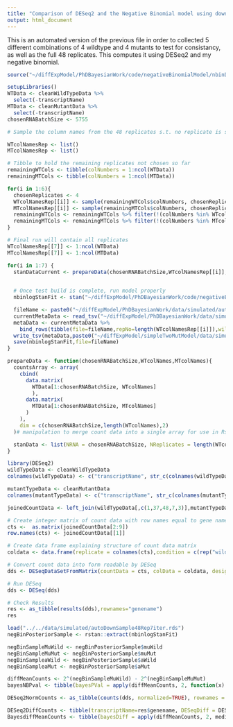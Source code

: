 ```yaml
---
title: "Comparison of DESeq2 and the Negative Binomial model using down sampled Schurch et al 2016"
output: html_document
---
```

This is an automated version of the previous file in order to collected 5 different combinations of 4 wildtype and 4 mutants to test for consistancy, as well as the full 48 replicates. This computes it using DESeq2 and my negative binomial.

```r
source("~/diffExpModel/PhDBayesianWork/code/negativeBinomialModel/nbinDataandLibrarySetup.R")
```



```r
setupLibraries()
WTData <- cleanWildTypeData %>%
  select(-transcriptName)
MTData <- cleanMutantData %>%
  select(-transcriptName)
chosenRNABatchSize <- 5755

# Sample the column names from the 48 replicates s.t. no replicate is selected twice!

WTcolNamesRep <- list()
MTcolNamesRep <- list()

# Tibble to hold the remaining replicates not chosen so far
remainingWTCols <- tibble(colNumbers = 1:ncol(WTData))
remainingMTCols <- tibble(colNumbers = 1:ncol(MTData))

for(i in 1:6){
  chosenReplicates <- 4
  WTcolNamesRep[[i]] <- sample(remainingWTCols$colNumbers, chosenReplicates)
  MTcolNamesRep[[i]] <- sample(remainingMTCols$colNumbers, chosenReplicates)
  remainingWTCols <- remainingWTCols %>% filter(!(colNumbers %in% WTcolNamesRep[[i]]))
  remainingMTCols <- remainingMTCols %>% filter(!(colNumbers %in% MTcolNamesRep[[i]]))
}

# Final run will contain all replicates
WTcolNamesRep[[7]] <- 1:ncol(WTData)
MTcolNamesRep[[7]] <- 1:ncol(MTData)

for(i in 1:7) {
  stanDataCurrent <- prepareData(chosenRNABatchSize,WTcolNamesRep[[i]],MTcolNamesRep[[i]])
  

  # Once test build is complete, run model properly
  nbinlogStanFit <- stan("~/diffExpModel/PhDBayesianWork/code/negativeBinomialModel/nbinModel.stan",data = stanDataCurrent,iter = 2000, chains = 4)

  fileName <- paste0("~/diffExpModel/PhDBayesianWork/data/simulated/autoDownSample",length(WTcolNamesRep[[i]]),"Rep",i,"iter.rds")
  currentMetaData <- read_tsv("~/diffExpModel/PhDBayesianWork/data/simulated/fourRepdownSamplednBinCompMetaData.tsv")
  metaData <- currentMetaData %>%  
    bind_rows(tibble(file=fileName,repNo=length(WTcolNamesRep[[i]]),wildRep=WTcolNamesRep[[i]],mutRep=MTcolNamesRep[[i]],maxRhat = max(summary(nbinlogStanFit)$summary[,10])))
  write_tsv(metaData,paste0("~/diffExpModel/simpleTwoMutModel/data/simulated/fourRepdownSamplednBinCompMetaData.tsv"))
  save(nbinlogStanFit,file=fileName)
}
```

```r

prepareData <- function(chosenRNABatchSize,WTcolNames,MTcolNames){
  countsArray <- array(
    cbind(
      data.matrix(
        WTData[1:chosenRNABatchSize, WTcolNames]
        ),
      data.matrix(
        MTData[1:chosenRNABatchSize, MTcolNames]
      )
    ),
    dim = c(chosenRNABatchSize,length(WTcolNames),2)
  )# manipulation to merge count data into a single array for use in Rstan

  stanData <- list(NRNA = chosenRNABatchSize, NReplicates = length(WTcolNames), counts = countsArray) 
}
```

```r
library(DESeq2)
wildTypeData <- cleanWildTypeData
colnames(wildTypeData) <- c("transcriptName", str_c(colnames(wildTypeData)[2:49],rep("WT",48)))

mutantTypeData <- cleanMutantData
colnames(mutantTypeData) <- c("transcriptName", str_c(colnames(mutantTypeData)[2:49],rep("MU",48)))

joinedCountData <- left_join(wildTypeData[,c(1,37,48,7,3)],mutantTypeData[,c(1,9,23,13,16)], by = "transcriptName") 

# Create integer matrix of count data with row names equal to gene names
cts <-  as.matrix(joinedCountData[2:9])
row.names(cts) <- joinedCountData[[1]]

# Create data frame explaining structure of count data matrix
coldata <- data.frame(replicate = colnames(cts),condition = c(rep("wildtype",4),rep("mutant",4)),type = rep("single-read",8))

# Convert count data into form readable by DESeq
dds <- DESeqDataSetFromMatrix(countData = cts, colData = coldata, design = ~ condition)

# Run DESeq
dds <- DESeq(dds)

# Check Results
res <- as_tibble(results(dds),rownames="genename")
res
```

```r
load("../../data/simulated/autoDownSample48Rep7iter.rds")
negBinPosteriorSample <- rstan::extract(nbinlogStanFit)

negBinSampleMuWild <- negBinPosteriorSample$muWild     
negBinSampleMuMut <- negBinPosteriorSample$muMut
negBinSampleaWild <- negBinPosteriorSample$aWild     
negBinSampleaMut <- negBinPosteriorSample$aMut

diffMeanCounts <- 2^(negBinSampleMuWild) - 2^(negBinSampleMuMut)
bayesNBPval <- tibble(bayesPVal = apply(diffMeanCounts, 2, function(x) sum(x > 0) / 4000))

DESeq2NormCounts <- as_tibble(counts(dds, normalized=TRUE), rownames = "transcriptName") %>% gather(key=Replicate,value=count,-transcriptName) %>% separate(Replicate,into = c("Replicate","Condition"),sep="(?<=[0-9])(?=[MW])") %>% group_by(Condition,transcriptName) %>% summarise(count = mean(count)) %>% ungroup()

DESeq2DiffCounts <- tibble(transcriptName=res$genename, DESeqDiff = DESeq2NormCounts %>% filter(Condition == "MU") %$% count - DESeq2NormCounts %>% filter(Condition == "WT") %$% count)
BayesdiffMeanCounts <- tibble(bayesDiff = apply(diffMeanCounts, 2, median))
```

